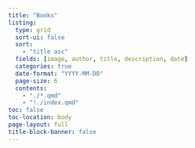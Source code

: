 ```yaml
---
title: "Books"
listing:
  type: grid
  sort-ui: false
  sort:
    - "title asc"
  fields: [image, author, title, description, date]
  categories: true
  date-format: "YYYY-MM-DD"
  page-size: 6
  contents:
    - "./*.qmd"
    - "!./index.qmd"
toc: false
toc-location: body
page-layout: full
title-block-banner: false
---
```

